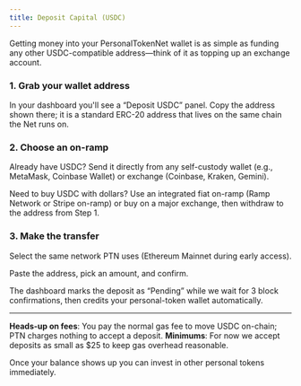 ```yaml
---
title: Deposit Capital (USDC)
---
```


Getting money into your PersonalTokenNet wallet is as simple as funding any other USDC-compatible address—think of it as topping up an exchange account.

### 1. Grab your wallet address

In your dashboard you'll see a “Deposit USDC” panel. Copy the address shown there; it is a standard ERC-20 address that lives on the same chain the Net runs on.

### 2. Choose an on-ramp

Already have USDC? Send it directly from any self-custody wallet (e.g., MetaMask, Coinbase Wallet) or exchange (Coinbase, Kraken, Gemini).

Need to buy USDC with dollars? Use an integrated fiat on-ramp (Ramp Network or Stripe on-ramp) or buy on a major exchange, then withdraw to the address from Step 1.

### 3. Make the transfer

Select the same network PTN uses (Ethereum Mainnet during early access).

Paste the address, pick an amount, and confirm.

The dashboard marks the deposit as “Pending” while we wait for 3 block confirmations, then credits your personal-token wallet automatically.

---

**Heads-up on fees**: You pay the normal gas fee to move USDC on-chain; PTN charges nothing to accept a deposit.
**Minimums**: For now we accept deposits as small as $25 to keep gas overhead reasonable.

Once your balance shows up you can invest in other personal tokens immediately.
